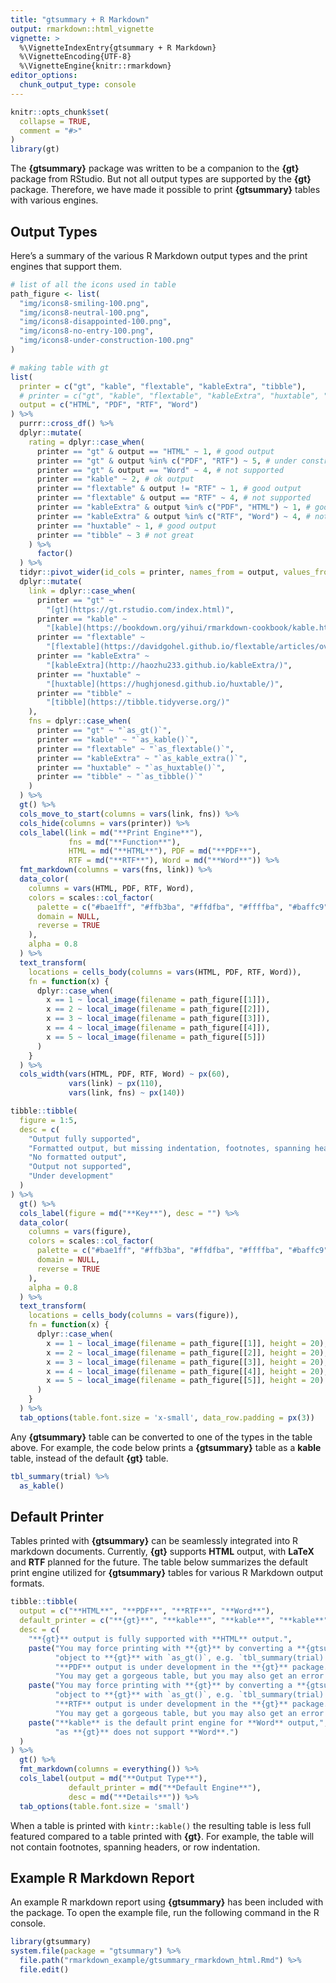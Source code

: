 ```yaml
---
title: "gtsummary + R Markdown"
output: rmarkdown::html_vignette
vignette: >
  %\VignetteIndexEntry{gtsummary + R Markdown}
  %\VignetteEncoding{UTF-8}
  %\VignetteEngine{knitr::rmarkdown}
editor_options: 
  chunk_output_type: console
---
```


```r
knitr::opts_chunk$set(
  collapse = TRUE,
  comment = "#>"
)
library(gt)
```

The **{gtsummary}** package was written to be a companion to the **{gt}** package from RStudio.
But not all output types are supported by the **{gt}** package.
Therefore, we have made it possible to print **{gtsummary}** tables with various engines.

## Output Types

Here's a summary of the various R Markdown output types and the print engines that support them.

<!-- Printing table of output types. -->
```r

# list of all the icons used in table
path_figure <- list(
  "img/icons8-smiling-100.png",
  "img/icons8-neutral-100.png",
  "img/icons8-disappointed-100.png",
  "img/icons8-no-entry-100.png",
  "img/icons8-under-construction-100.png"
)

# making table with gt
list(
  printer = c("gt", "kable", "flextable", "kableExtra", "tibble"),
  # printer = c("gt", "kable", "flextable", "kableExtra", "huxtable", "tibble"),
  output = c("HTML", "PDF", "RTF", "Word")
) %>%
  purrr::cross_df() %>%
  dplyr::mutate(
    rating = dplyr::case_when(
      printer == "gt" & output == "HTML" ~ 1, # good output
      printer == "gt" & output %in% c("PDF", "RTF") ~ 5, # under construction
      printer == "gt" & output == "Word" ~ 4, # not supported
      printer == "kable" ~ 2, # ok output
      printer == "flextable" & output != "RTF" ~ 1, # good output
      printer == "flextable" & output == "RTF" ~ 4, # not supported
      printer == "kableExtra" & output %in% c("PDF", "HTML") ~ 1, # good output
      printer == "kableExtra" & output %in% c("RTF", "Word") ~ 4, # not supported
      printer == "huxtable" ~ 1, # good output
      printer == "tibble" ~ 3 # not great
    ) %>%
      factor()
  ) %>%
  tidyr::pivot_wider(id_cols = printer, names_from = output, values_from = rating) %>%
  dplyr::mutate(
    link = dplyr::case_when(
      printer == "gt" ~ 
        "[gt](https://gt.rstudio.com/index.html)",
      printer == "kable" ~ 
        "[kable](https://bookdown.org/yihui/rmarkdown-cookbook/kable.html)",
      printer == "flextable" ~
        "[flextable](https://davidgohel.github.io/flextable/articles/overview.html)",
      printer == "kableExtra" ~ 
        "[kableExtra](http://haozhu233.github.io/kableExtra/)",
      printer == "huxtable" ~
        "[huxtable](https://hughjonesd.github.io/huxtable/)",
      printer == "tibble" ~ 
        "[tibble](https://tibble.tidyverse.org/)"
    ),  
    fns = dplyr::case_when(
      printer == "gt" ~ "`as_gt()`",
      printer == "kable" ~ "`as_kable()`",
      printer == "flextable" ~ "`as_flextable()`",
      printer == "kableExtra" ~ "`as_kable_extra()`",
      printer == "huxtable" ~ "`as_huxtable()`",
      printer == "tibble" ~ "`as_tibble()`"
    )
  ) %>%
  gt() %>%
  cols_move_to_start(columns = vars(link, fns)) %>%
  cols_hide(columns = vars(printer)) %>%
  cols_label(link = md("**Print Engine**"), 
             fns = md("**Function**"), 
             HTML = md("**HTML**"), PDF = md("**PDF**"), 
             RTF = md("**RTF**"), Word = md("**Word**")) %>%
  fmt_markdown(columns = vars(fns, link)) %>%
  data_color(
    columns = vars(HTML, PDF, RTF, Word),
    colors = scales::col_factor(
      palette = c("#bae1ff", "#ffb3ba", "#ffdfba", "#ffffba", "#baffc9"),
      domain = NULL,
      reverse = TRUE
    ),
    alpha = 0.8
  ) %>%
  text_transform(
    locations = cells_body(columns = vars(HTML, PDF, RTF, Word)),
    fn = function(x) {
      dplyr::case_when(
        x == 1 ~ local_image(filename = path_figure[[1]]),
        x == 2 ~ local_image(filename = path_figure[[2]]),
        x == 3 ~ local_image(filename = path_figure[[3]]),
        x == 4 ~ local_image(filename = path_figure[[4]]),
        x == 5 ~ local_image(filename = path_figure[[5]])
      )
    }
  ) %>%
  cols_width(vars(HTML, PDF, RTF, Word) ~ px(60),
             vars(link) ~ px(110),
             vars(link, fns) ~ px(140))
```

<!-- Printing key for table of output types. -->
```r
tibble::tibble(
  figure = 1:5,
  desc = c(
    "Output fully supported",
    "Formatted output, but missing indentation, footnotes, spanning headers",
    "No formatted output",
    "Output not supported",
    "Under development"
  )
) %>%
  gt() %>%
  cols_label(figure = md("**Key**"), desc = "") %>%
  data_color(
    columns = vars(figure),
    colors = scales::col_factor(
      palette = c("#bae1ff", "#ffb3ba", "#ffdfba", "#ffffba", "#baffc9"),
      domain = NULL,
      reverse = TRUE
    ),
    alpha = 0.8
  ) %>%
  text_transform(
    locations = cells_body(columns = vars(figure)),
    fn = function(x) {
      dplyr::case_when(
        x == 1 ~ local_image(filename = path_figure[[1]], height = 20),
        x == 2 ~ local_image(filename = path_figure[[2]], height = 20),
        x == 3 ~ local_image(filename = path_figure[[3]], height = 20),
        x == 4 ~ local_image(filename = path_figure[[4]], height = 20),
        x == 5 ~ local_image(filename = path_figure[[5]], height = 20)
      )
    }
  ) %>%
  tab_options(table.font.size = 'x-small', data_row.padding = px(3))
```

Any **{gtsummary}** table can be converted to one of the types in the table above.
For example, the code below prints a **{gtsummary}** table as a **kable** table, instead of the default **{gt}** table.

```r
tbl_summary(trial) %>%
  as_kable()
```

## Default Printer

Tables printed with **{gtsummary}** can be seamlessly integrated into R markdown documents.
Currently, **{gt}** supports **HTML** output, with **LaTeX** and **RTF** planned for the future.
The table below summarizes the default print engine utilized for **{gtsummary}** tables for various R Markdown output formats.

```r
tibble::tibble(
  output = c("**HTML**", "**PDF**", "**RTF**", "**Word**"),
  default_printer = c("**{gt}**", "**kable**", "**kable**", "**kable**"),
  desc = c(
    "**{gt}** output is fully supported with **HTML** output.",
    paste("You may force printing with **{gt}** by converting a **{gtsummary}**",
          "object to **{gt}** with `as_gt()`, e.g. `tbl_summary(trial) %>% as_gt()`.",
          "**PDF** output is under development in the **{gt}** package.",
          "You may get a gorgeous table, but you may also get an error or a malformed table."),
    paste("You may force printing with **{gt}** by converting a **{gtsummary}**",
          "object to **{gt}** with `as_gt()`, e.g. `tbl_summary(trial) %>% as_gt()`.",
          "**RTF** output is under development in the **{gt}** package.",
          "You may get a gorgeous table, but you may also get an error or a malformed table."),
    paste("**kable** is the default print engine for **Word** output,",
          "as **{gt}** does not support **Word**.")
  )
) %>%
  gt() %>%
  fmt_markdown(columns = everything()) %>%
  cols_label(output = md("**Output Type**"), 
             default_printer = md("**Default Engine**"), 
             desc = md("**Details**")) %>%
  tab_options(table.font.size = 'small')
```

When a table is printed with `kintr::kable()` the resulting table is less full featured compared to a table printed with **{gt}**.
For example, the table will not contain footnotes, spanning headers, or row indentation.

## Example R Markdown Report

An example R markdown report using **{gtsummary}** has been included with the package.
To open the example file, run the following command in the R console.

```r
library(gtsummary)
system.file(package = "gtsummary") %>%
  file.path("rmarkdown_example/gtsummary_rmarkdown_html.Rmd") %>%
  file.edit()
```
